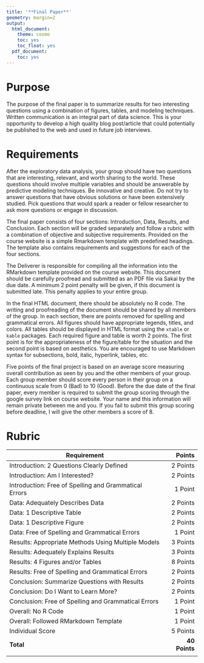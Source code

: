 ```yaml
---
title: '**Final Paper**'
geometry: margin=2
output:
  html_document:
    theme: cosmo
    toc: yes
    toc_float: yes
  pdf_document:
    toc: yes
---
```


<style type="text/css">
.main-container {
  max-width: 300px;
  margin-left: auto;
  margin-right: auto;
}
</style>

# **Purpose**

The purpose of the final paper is to summarize results for two interesting questions using a combination of figures, tables, and modeling techniques. Written communication is an integral part of data science. This is your opportunity to develop a high quality blog post/article that could potentially be published to the web and used in future job interviews.

# **Requirements**

After the exploratory data analysis, your group should have two questions that are interesting, relevant, and worth sharing to the world. These questions should involve multiple variables and should be answerable by predictive modeling techniques. Be innovative and creative. Do not try to answer questions that have obvious solutions or have been extensively studied. Pick questions that would spark a reader or fellow researcher to ask more questions or engage in discussion.

The final paper consists of four sections: Introduction, Data, Results, and Conclusion. Each section will be graded separately and follow a rubric with a combination of objective and subjective requirements. Provided on the course website is a simple Rmarkdown template with predefined headings. The template also contains requirements and suggestions for each of the four sections.

The Deliverer is responsible for compiling all the information into the RMarkdown template provided on the course website. This document should be carefully proofread and submitted as an PDF file via Sakai by the due date.  A minimum 2 point penalty will be given, if this document is submitted late. This penalty applies to your entire group.

In the final HTML document, there should be absolutely no R code. The writing and proofreading of the document should be shared by all members of the group. In each section, there are points removed for spelling and grammatical errors. All figures should have appropriate legends, titles, and colors. All tables should be displayed in HTML format using the `xtable` or `kable` packages. Each required figure and table is worth 2 points. The first point is for the appropriateness of the figure/table for the situation and the second point is based on aesthetics. You are encouraged to use Markdown syntax for subsections, bold, italic, hyperlink, tables, etc.

Five points of the final project is based on an average score measuring overall contribution as seen by you and the other members of your group. Each group member should score every person in their group on a continuous scale from 0 (Bad) to 10 (Good). Before the due date of the final paper, every member is required to submit the group scoring through the google survey link on course website. Your name and this information will remain private between me and you. If you fail to submit this group scoring before deadline, I will give the other members a score of 8.

# **Rubric**

|Requirement|Points|
|-------|------:|
|Introduction: 2 Questions Clearly Defined|2 Points|
|Introduction: Am I Interested?|2 Points|
|Introduction: Free of Spelling and Grammatical Errors|1 Point|
|Data: Adequately Describes Data|2 Points|
|Data: 1 Descriptive Table| 2 Points|
|Data: 1 Descriptive Figure| 2 Points|
|Data: Free of Spelling and Grammatical Errors|1 Point|
|Results: Appropriate Methods Using Multiple Models|3 Points|
|Results: Adequately Explains Results| 3 Points|
|Results: 4 Figures and/or Tables| 8 Points|
|Results: Free of Spelling and Grammatical Errors|2 Points|
|Conclusion: Summarize Questions with Results |2 Points|
|Conclusion: Do I Want to Learn More? |2 Points|
|Conclusion: Free of Spelling and Grammatical Errors|1 Point|
|Overall: No R Code|1 Point|
|Overall: Followed RMarkdown Template|1 Point|
|Individual Score|5 Points|
|**Total**|**40 Points**|
|||

